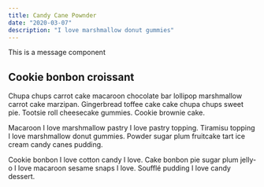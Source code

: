```yaml
---
title: Candy Cane Pownder
date: "2020-03-07"
description: "I love marshmallow donut gummies"
---
```


<NewComponent>This is a message component</NewComponent>

## Cookie bonbon croissant

Chupa chups carrot cake macaroon chocolate bar lollipop marshmallow carrot cake marzipan. Gingerbread toffee cake cake chupa chups sweet pie. Tootsie roll cheesecake gummies. Cookie brownie cake.

Macaroon I love marshmallow pastry I love pastry topping. Tiramisu topping I love marshmallow donut gummies. Powder sugar plum fruitcake tart ice cream candy canes pudding.

Cookie bonbon I love cotton candy I love. Cake bonbon pie sugar plum jelly-o I love macaroon sesame snaps I love. Soufflé pudding I love candy dessert.